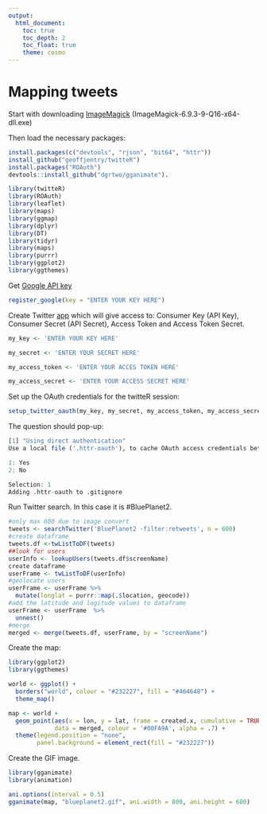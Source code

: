 ---
output: 
  html_document:
    toc: true
    toc_depth: 2
    toc_float: true
    theme: cosmo
---


# Mapping tweets

Start with downloading [ImageMagick](http://ftp.icm.edu.pl/packages/ImageMagick/binaries/) (ImageMagick-6.9.3-9-Q16-x64-dll.exe)

Then load the necessary packages:

```{r}
install.packages(c("devtools", "rjson", "bit64", "httr"))
install_github("geoffjentry/twitteR")
install.packages("ROAuth")
devtools::install_github("dgrtwo/gganimate").

library(twitteR)
library(ROAuth)
library(leaflet) 
library(maps)
library(ggmap)
library(dplyr)
library(DT)
library(tidyr)
library(maps)
library(purrr)
library(ggplot2)
library(ggthemes)
```


Get [Google API key](https://developers.google.com/maps/documentation/javascript/get-api-key)

```{r}
register_google(key = "ENTER YOUR KEY HERE")
```


Create Twitter [app](https://apps.twitter.com/) which will give access to: Consumer Key (API Key), Consumer Secret (API Secret), Access Token and Access Token Secret. 

```{r}
my_key <- 'ENTER YOUR KEY HERE'

my_secret <- 'ENTER YOUR SECRET HERE'

my_access_token <- 'ENTER YOUR ACCES TOKEN HERE'

my_access_secret <- 'ENTER YOUR ACCESS SECRET HERE'
```

Set up the OAuth credentials for the twitteR session:

```{r}
setup_twitter_oauth(my_key, my_secret, my_access_token, my_access_secret)
```

The question should pop-up:

```{r}
[1] "Using direct authentication"
Use a local file ('.httr-oauth'), to cache OAuth access credentials between R sessions?

1: Yes
2: No

Selection: 1
Adding .httr-oauth to .gitignore
```


Run Twitter search. In this case it is #BluePlanet2.

```{r}
#only max 600 due to image convert
tweets <- searchTwitter('BluePlanet2 -filter:retweets', n = 600)
#create dataframe
tweets.df <-twListToDF(tweets)
##look for users
userInfo <- lookupUsers(tweets.df$screenName) 
create dataframe
userFrame <- twListToDF(userInfo)
#geolocate users
userFrame <- userFrame %>% 
  mutate(longlat = purrr::map(.$location, geocode))
#add the latitude and logitude values to dataframe
userFrame <- userFrame  %>% 
  unnest() 
#merge
merged <- merge(tweets.df, userFrame, by = "screenName")
```


Create the map: 

```{r}
library(ggplot2)
library(ggthemes)

world <- ggplot() +
  borders("world", colour = "#232227", fill = "#464648") +
  theme_map()

map <- world +
  geom_point(aes(x = lon, y = lat, frame = created.x, cumulative = TRUE),
             data = merged, colour = '#00FA9A', alpha = .7) +
  theme(legend.position = "none",
        panel.background = element_rect(fill = "#232227")) 
```


Create the GIF image.

```{r}
library(gganimate)
library(animation)

ani.options(interval = 0.5)
gganimate(map, "blueplanet2.gif", ani.width = 800, ani.height = 600)
```
